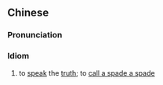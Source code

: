 ==Chinese==
{{zh-forms|s=实话实说|type=22}}

===Pronunciation===
{{zh-pron
|m=shíhuàshíshuō
|c=sat6 waa6 sat6 syut3
|cat=cy
}}

===Idiom===
{{zh-idiom}}

# to [[speak]] the [[truth]]; to [[call a spade a spade]]